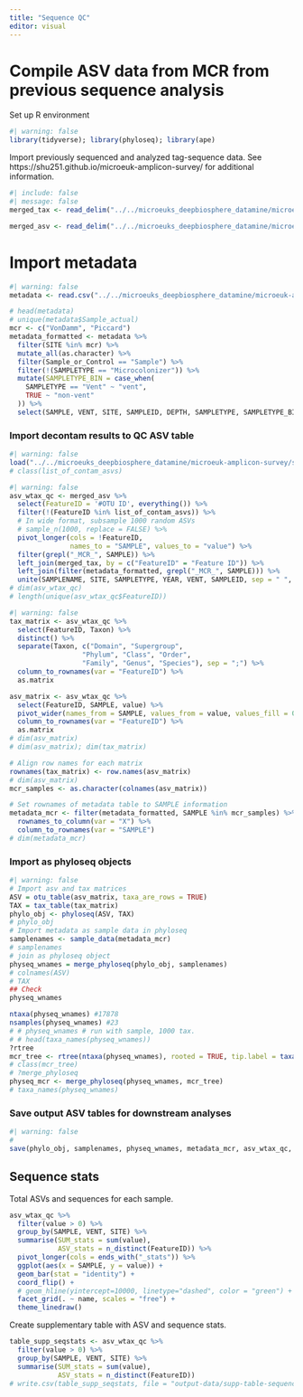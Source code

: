 ```yaml
---
title: "Sequence QC"
editor: visual
---
```


# Compile ASV data from MCR from previous sequence analysis

Set up R environment

```r
#| warning: false
library(tidyverse); library(phyloseq); library(ape)
```

Import previously sequenced and analyzed tag-sequence data. See https://shu251.github.io/microeuk-amplicon-survey/ for additional information.

```r
#| include: false
#| message: false
merged_tax <- read_delim("../../microeuks_deepbiosphere_datamine/microeuk-amplicon-survey/data-input/taxonomy.tsv", delim = "\t")

merged_asv <- read_delim("../../microeuks_deepbiosphere_datamine/microeuk-amplicon-survey/data-input/microeuk-merged-asv-table.tsv", delim = "\t", skip = 1)
```

# Import metadata

```r
#| warning: false
metadata <- read.csv("../../microeuks_deepbiosphere_datamine/microeuk-amplicon-survey/data-input/samplelist-metadata.csv")

# head(metadata)
# unique(metadata$Sample_actual)
mcr <- c("VonDamm", "Piccard")
metadata_formatted <- metadata %>%
  filter(SITE %in% mcr) %>%
  mutate_all(as.character) %>%
  filter(Sample_or_Control == "Sample") %>%
  filter(!(SAMPLETYPE == "Microcolonizer")) %>%
  mutate(SAMPLETYPE_BIN = case_when(
    SAMPLETYPE == "Vent" ~ "vent",
    TRUE ~ "non-vent"
  )) %>% 
  select(SAMPLE, VENT, SITE, SAMPLEID, DEPTH, SAMPLETYPE, SAMPLETYPE_BIN, YEAR, TEMP = starts_with("TEMP"), pH, PercSeawater = starts_with("Perc"), Mg = starts_with("Mg"), H2 = starts_with("H2."), H2S = starts_with("H2S"), CH4 = starts_with("CH4"), ProkConc, Sample_or_Control)
```

### Import decontam results to QC ASV table

```r
#| warning: false
load("../../microeuks_deepbiosphere_datamine/microeuk-amplicon-survey/seq-analysis/contam-asvs.RData", verbose= TRUE)
# class(list_of_contam_asvs)
```

```r
#| warning: false
asv_wtax_qc <- merged_asv %>%
  select(FeatureID = '#OTU ID', everything()) %>%
  filter(!(FeatureID %in% list_of_contam_asvs)) %>%
  # In wide format, subsample 1000 random ASVs
  # sample_n(1000, replace = FALSE) %>%
  pivot_longer(cols = !FeatureID,
               names_to = "SAMPLE", values_to = "value") %>%
  filter(grepl("_MCR_", SAMPLE)) %>%
  left_join(merged_tax, by = c("FeatureID" = "Feature ID")) %>%
  left_join(filter(metadata_formatted, grepl("_MCR_", SAMPLE))) %>%
  unite(SAMPLENAME, SITE, SAMPLETYPE, YEAR, VENT, SAMPLEID, sep = " ", remove = FALSE)
# dim(asv_wtax_qc)
# length(unique(asv_wtax_qc$FeatureID))
```

```r
#| warning: false
tax_matrix <- asv_wtax_qc %>%
  select(FeatureID, Taxon) %>%
  distinct() %>%
  separate(Taxon, c("Domain", "Supergroup",
                  "Phylum", "Class", "Order",
                  "Family", "Genus", "Species"), sep = ";") %>%
  column_to_rownames(var = "FeatureID") %>%
  as.matrix

asv_matrix <- asv_wtax_qc %>%
  select(FeatureID, SAMPLE, value) %>%
  pivot_wider(names_from = SAMPLE, values_from = value, values_fill = 0) %>%
  column_to_rownames(var = "FeatureID") %>%
  as.matrix
# dim(asv_matrix)
# dim(asv_matrix); dim(tax_matrix)

# Align row names for each matrix
rownames(tax_matrix) <- row.names(asv_matrix)
# dim(asv_matrix)
mcr_samples <- as.character(colnames(asv_matrix))

# Set rownames of metadata table to SAMPLE information
metadata_mcr <- filter(metadata_formatted, SAMPLE %in% mcr_samples) %>%
  rownames_to_column(var = "X") %>%
  column_to_rownames(var = "SAMPLE")
# dim(metadata_mcr)
```

### Import as phyloseq objects

```r
#| warning: false
# Import asv and tax matrices
ASV = otu_table(asv_matrix, taxa_are_rows = TRUE)
TAX = tax_table(tax_matrix)
phylo_obj <- phyloseq(ASV, TAX)
# phylo_obj
# Import metadata as sample data in phyloseq
samplenames <- sample_data(metadata_mcr)
# samplenames
# join as phyloseq object
physeq_wnames = merge_phyloseq(phylo_obj, samplenames)
# colnames(ASV)
# TAX
## Check
physeq_wnames

ntaxa(physeq_wnames) #17878
nsamples(physeq_wnames) #23
# # physeq_wnames # run with sample, 1000 tax.
# # head(taxa_names(physeq_wnames))
?rtree
mcr_tree <- rtree(ntaxa(physeq_wnames), rooted = TRUE, tip.label = taxa_names(physeq_wnames))
# class(mcr_tree)
# ?merge_phyloseq
physeq_mcr <- merge_phyloseq(physeq_wnames, mcr_tree)
# taxa_names(physeq_wnames)
```

### Save output ASV tables for downstream analyses

```r
#| warning: false
# 
save(phylo_obj, samplenames, physeq_wnames, metadata_mcr, asv_wtax_qc, TAX, tax_matrix, physeq_mcr, file = "input-data/MCR-amplicon-data.RData")
```

## Sequence stats

Total ASVs and sequences for each sample.

```r
asv_wtax_qc %>% 
  filter(value > 0) %>% 
  group_by(SAMPLE, VENT, SITE) %>% 
  summarise(SUM_stats = sum(value),
            ASV_stats = n_distinct(FeatureID)) %>% 
  pivot_longer(cols = ends_with("_stats")) %>% 
  ggplot(aes(x = SAMPLE, y = value)) +
  geom_bar(stat = "identity") +
  coord_flip() + 
  # geom_hline(yintercept=10000, linetype="dashed", color = "green") +
  facet_grid(. ~ name, scales = "free") +
  theme_linedraw()
```

Create supplementary table with ASV and sequence stats.

```r
table_supp_seqstats <- asv_wtax_qc %>% 
  filter(value > 0) %>% 
  group_by(SAMPLE, VENT, SITE) %>% 
  summarise(SUM_stats = sum(value),
            ASV_stats = n_distinct(FeatureID))
# write.csv(table_supp_seqstats, file = "output-data/supp-table-sequencestats.csv")
```
